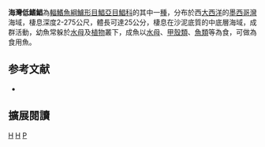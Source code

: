{{Speciesbox 
| taxon = Peprilus burti
| authority = [[Fowler|Fowler]], 1944
| image = Peprilus burti.jpg
| status = NE
| status_system = IUCN3.1
}}
'''海灣低鰭鯧'''為[[輻鰭魚綱|輻鰭魚綱]][[鱸形目|鱸形目]][[鯧亞目|鯧亞目]][[鯧科|鯧科]]的其中一[[種|種]]，分布於西[[大西洋|大西洋]]的[[墨西哥灣|墨西哥灣]]海域，棲息深度2-275公尺，體長可達25公分，棲息在沙泥底質的中底層海域，成群活動，幼魚常躲於[[水母|水母]]及[[植物|植物]]叢下，成魚以[[水母|水母]]、[[甲殼類|甲殼類]]、[[魚類|魚類]]等為食，可做為食用魚。

== 参考文献 ==
{{reflist}}
*{{FishBase_species|genus=Peprilus|species=burti|year=2012|month=7}}

== 擴展閱讀 == 
{{refbegin}}
{{wikispecies-inline|Peprilus burti|海灣低鰭鯧}}
{{refend}}

{{Taxonbar}}

[[Category:食用魚|H]]
[[Category:低鰭鯧屬|H]]
[[Category:1944年描述的魚類|P]]